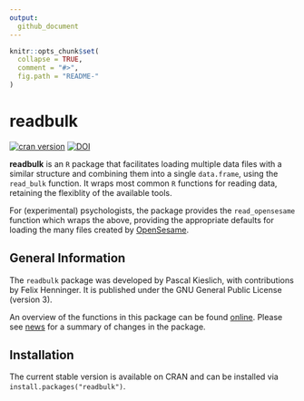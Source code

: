 ```yaml
---
output:
  github_document
---
```


<!-- README.md is generated from README.Rmd. Please edit that file -->

```r
knitr::opts_chunk$set(
  collapse = TRUE,
  comment = "#>",
  fig.path = "README-"
)
```

# readbulk

[![cran version](http://www.r-pkg.org/badges/version/readbulk)](https://CRAN.R-project.org/package=readbulk)
[![DOI](https://zenodo.org/badge/51659562.svg)](https://zenodo.org/badge/latestdoi/51659562)


**readbulk** is an `R` package that facilitates loading multiple data files with a similar structure and combining them into a single `data.frame`, using the `read_bulk` function. It wraps most common `R` functions for reading data, retaining the flexiblity of the available tools.

For (experimental) psychologists, the package provides the `read_opensesame` function which wraps the above, providing the appropriate defaults for loading the many files created by [OpenSesame](http://osdoc.cogsci.nl/).


## General Information

The `readbulk` package was developed by Pascal Kieslich, with contributions by Felix Henninger. It is published under the GNU General Public License (version 3).

An overview of the functions in this package can be found [online](http://pascalkieslich.github.io/readbulk/reference).
Please see [news](http://pascalkieslich.github.io/readbulk/news) for a summary of changes in the package.


## Installation

The current stable version is available on CRAN and can be installed via `install.packages("readbulk")`.
